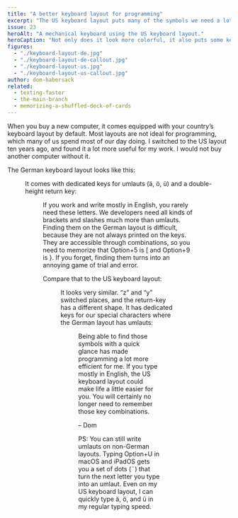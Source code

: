 ```yaml
---
title: "A better keyboard layout for programming"
excerpt: "The US keyboard layout puts many of the symbols we need a lot when coding on their own dedicated keys."
issue: 23
heroAlt: "A mechanical keyboard using the US keyboard layout."
heroCaption: "Not only does it look more colorful, it also puts some keys in places you’re not used to!"
figures:
  - "./keyboard-layout-de.jpg"
  - "./keyboard-layout-de-callout.jpg"
  - "./keyboard-layout-us.jpg"
  - "./keyboard-layout-us-callout.jpg"
author: dom-habersack
related:
  - texting-faster
  - the-main-branch
  - memorizing-a-shuffled-deck-of-cards
---
```


When you buy a new computer, it comes equipped with your country’s keyboard layout by default. Most layouts are not ideal for programming, which many of us spend most of our day doing. I switched to the US layout ten years ago, and found it a lot more useful for my work. I would not buy another computer without it.

The German keyboard layout looks like this:

<Figure
  alt="The full German keyboard layout"
  caption="The full German keyboard layout"
  fluid={props.figures['keyboard-layout-de']}
/>

It comes with dedicated keys for umlauts (ä, ö, ü) and a double-height return key:

<Figure
  alt="The right section of the German keyboard layout"
  caption="The right section of the German keyboard layout"
  fluid={props.figures['keyboard-layout-de-callout']}
/>

If you work and write mostly in English, you rarely need these letters. We developers need all kinds of brackets and slashes much more than umlauts. Finding them on the German layout is difficult, because they are not always printed on the keys. They are accessible through combinations, so you need to memorize that Option+5 is [ and Option+9 is }. If you forget, finding them turns into an annoying game of trial and error.

Compare that to the US keyboard layout:

<Figure
  alt="The full US keyboard layout"
  caption="The full US keyboard layout"
  fluid={props.figures['keyboard-layout-us']}
/>

It looks very similar. “z” and “y” switched places, and the return-key has a different shape. It has dedicated keys for our special characters where the German layout has umlauts:

<Figure
  alt="The right section of the US keyboard layout"
  caption="The right section of the US keyboard layout"
  fluid={props.figures['keyboard-layout-us-callout']}
/>

Being able to find those symbols with a quick glance has made programming a lot more efficient for me. If you type mostly in English, the US keyboard layout could make life a little easier for you. You will certainly no longer need to remember those key combinations.

– Dom

PS: You can still write umlauts on non-German layouts. Typing Option+U in macOS and iPadOS gets you a set of dots (¨) that turn the next letter you type into an umlaut. Even on my US keyboard layout, I can quickly type ä, ö, and ü in my regular typing speed.
